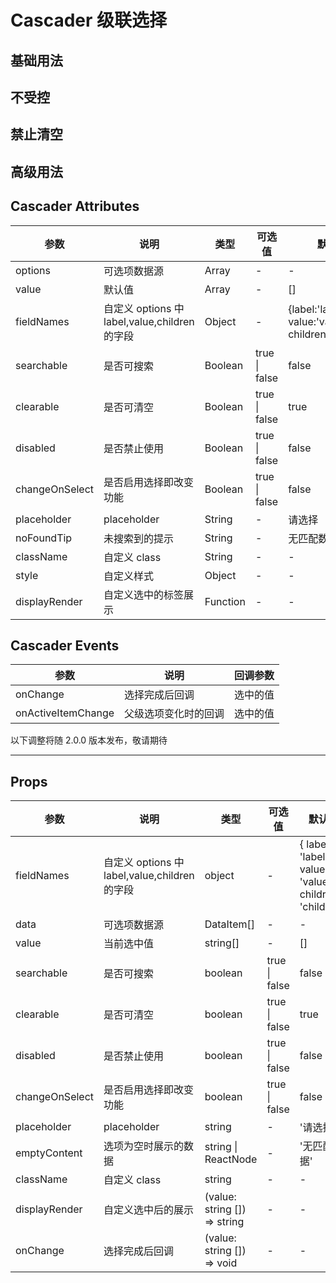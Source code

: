 # Cascader 级联选择

## 基础用法


<DemoBasic />

## 不受控


<DemoChange />

## 禁止清空


<DemoForbidclear />

## 高级用法


<DemoAdvanced />

## Cascader Attributes

| 参数           | 说明                                          | 类型     | 可选值        | 默认值                                              |
| -------------- | --------------------------------------------- | -------- | ------------- | --------------------------------------------------- |
| options        | 可选项数据源                                  | Array    | -             | -                                                   |
| value          | 默认值                                        | Array    | -             | []                                                  |
| fieldNames     | 自定义 options 中 label,value,children 的字段 | Object   | -             | {label:'label', value:'value', children:'children'} |
| searchable     | 是否可搜索                                    | Boolean  | true \| false | false                                               |
| clearable      | 是否可清空                                    | Boolean  | true \| false | true                                                |
| disabled       | 是否禁止使用                                  | Boolean  | true \| false | false                                               |
| changeOnSelect | 是否启用选择即改变功能                        | Boolean  | true \| false | false                                               |
| placeholder    | placeholder                                   | String   | -             | 请选择                                              |
| noFoundTip     | 未搜索到的提示                                | String   | -             | 无匹配数据                                          |
| className      | 自定义 class                                  | String   | -             | -                                                   |
| style          | 自定义样式                                    | Object   | -             | -                                                   |
| displayRender  | 自定义选中的标签展示                          | Function | -             | -                                                   |

## Cascader Events

| 参数               | 说明                 | 回调参数 |
| ------------------ | -------------------- | -------- |
| onChange           | 选择完成后回调       | 选中的值 |
| onActiveItemChange | 父级选项变化时的回调 | 选中的值 |

<div style={{ position: 'relative' }}>
  <span
    style={{
      position: 'absolute',
      background: '#fff',
      left: '50%',
      transform: ' translate(-50%,-50%)',
      fontSize: '18px',
      padding: 5,
      color: '#f63'
    }}
  >
    以下调整将随 2.0.0 版本发布，敬请期待
  </span>
  <hr style={{ marginTop: 50, marginBottom: 20, border: '0.5px dashed #c8c8c8' }} />
</div>

## Props

| 参数           | 说明                                          | 类型                         | 可选值        | 默认值                                                  |
| -------------- | --------------------------------------------- | ---------------------------- | ------------- | ------------------------------------------------------- |
| fieldNames     | 自定义 options 中 label,value,children 的字段 | object                       | -             | { label: 'label', value: 'value', children: 'children'} |
| data           | 可选项数据源                                  | DataItem[]                   | -             | -                                                       |
| value          | 当前选中值                                    | string[]                     | -             | []                                                      |
| searchable     | 是否可搜索                                    | boolean                      | true \| false | false                                                   |
| clearable      | 是否可清空                                    | boolean                      | true \| false | true                                                    |
| disabled       | 是否禁止使用                                  | boolean                      | true \| false | false                                                   |
| changeOnSelect | 是否启用选择即改变功能                        | boolean                      | true \| false | false                                                   |
| placeholder    | placeholder                                   | string                       | -             | '请选择'                                                |
| emptyContent   | 选项为空时展示的数据                          | string \| ReactNode          | -             | '无匹配数据'                                            |
| className      | 自定义 class                                  | string                       | -             | -                                                       |
| displayRender  | 自定义选中后的展示                            | (value: string []) => string | -             | -                                                       |
| onChange       | 选择完成后回调                                | (value: string []) => void   | -             | -                                                       |
